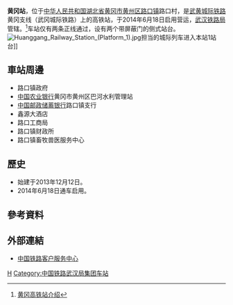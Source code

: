 {{Expand|time=2016-06-30T12:58:34+00:00}}
{{Infobox China railway station
|车站名称 =黄冈站
|图片 = Huanggang Railway Station.jpg
|图片介绍 = 站房南侧
|车站拼音 = Huanggang
|英文名称 = Huanggang Railway Station
|车站代码 = 
|电报码 = KGN
|拼音码 = HGA
|车站位置 = [[湖北省|湖北省]][[黄冈市|黄冈市]][[黄州区|黄州区]][[路口镇_(黄冈市)|路口镇]]路口村
|坐标 = {{coord|30|29|17.66|N|114|56|19.19|E|display=inline,title}}
|归属 = [[武汉铁路局|武汉铁路局]]
|线路 = [[武黄城际铁路|武黄城际铁路]]黄冈支线
|车站等级 = 
|月台数目 = 2
|侧式月台数目 = 2
|股道数目 = 2
}}
'''黄冈站'''，位于[[中华人民共和国|中华人民共和国]][[湖北省|湖北省]][[黄冈市|黄冈市]][[黄州区|黄州区]][[路口镇_(黄冈市)|路口镇]]路口村，是[[武黄城际铁路|武黄城际铁路]]黄冈支线（武冈城际铁路）上的高铁站，于2014年6月18日启用营运，[[武汉铁路局|武汉铁路局]]管辖。<ref>[http://search.huochepiao.com/huochezhan/jieshao/3922.htm 黄冈高铁站介绍]</ref>车站仅有两条正线通过，设有两个带屏蔽门的侧式站台。
[[File:Huanggang_Railway_Station_(Platform_1).jpg|thumb]]担当的城际列车进入本站1站台]]

==車站周邊==
* 路口镇政府
* [[中国农业银行|中国农业银行]]黄冈市黄州区巴河水利管理站
* [[中国邮政储蓄银行|中国邮政储蓄银行]]路口镇支行
* 鑫源大酒店
* 路口工商局
* 路口镇财政所
* 路口镇畜牧兽医服务中心

==歷史==
* 始建于2013年12月12日。
* 2014年6月18日通车启用。
==參考資料==
{{reflist}}
==外部連結==
* [http://www.12306.cn/mormhweb/ 中国铁路客户服务中心] {{Wayback|url=http://www.12306.cn/mormhweb/ |date=20180205163941 }}
{{China-rail-stub}}
{{武黄城际铁路}}
[[Category:黄冈市铁路车站|H]]
[[Category:中国铁路武汉局集团车站|Category:中国铁路武汉局集团车站]]